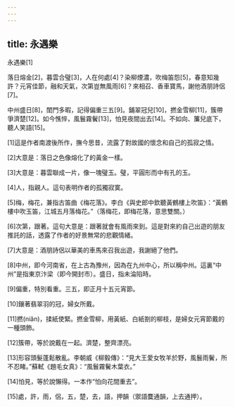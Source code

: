 ```yaml
---
---
---
```

title: 永遇樂
---




永遇樂[1]

落日熔金[2]，暮雲合璧[3]，人在何處[4]？染柳煙濃，吹梅笛怨[5]，春意知幾許？元宵佳節，融和天氣，次第豈無風雨[6]？來相召、香車寶馬，謝他酒朋詩侶[7]。

中州盛日[8]，閨門多暇，記得偏重三五[9]。鋪翠冠兒[10]，撚金雪柳[11]，簇帶爭濟楚[12]。如今憔悴，風鬟霧鬢[13]，怕見夜間出去[14]。不如向、簾兒底下，聽人笑語[15]。

[1]這是作者南渡後所作，撫今思昔，流露了對故國的懷念和自己的孤寂之情。

[2]大意是：落日之色像熔化了的黃金一樣。

[3]大意是：暮雲聯成一片，像一塊璧玉。璧，平圓形而中有孔的玉。

[4]人，指親人。這句表明作者的孤獨寂寞。

[5]梅，梅花，兼指古笛曲《梅花落》。李白《與史郎中欽聽黃鶴樓上吹笛》：“黃鶴樓中吹玉笛，江城五月落梅花。”（落梅花，即梅花落，意思雙關。）

[6]次第，跟著。這句大意是：跟著就會有風雨來到。這是對來約自己出遊的朋友推託的話，透露了作者的好景無常的悲觀情緒。

[7]大意是：酒朋詩侶以華美的車馬來召我出遊，我謝絕了他們。

[8]中州，即今河南省，在上古為豫州，因為在九州中心，所以稱中州。這裏“中州”是指東京汴梁（即今開封市）。盛日，指未淪陷時。

[9]偏重，特別看重。三五，即正月十五元宵節。

[10]鑲著翡翠羽的冠，婦女所戴。

[11]撚(niǎn)，揉紙使緊。撚金雪柳，用黃紙、白紙劄的柳枝，是婦女元宵節戴的一種頭飾。

[12]簇帶，等於說戴在一起。濟楚，整齊漂亮。

[13]形容頭髮蓬鬆散亂。李朝威《柳毅傳》：“見大王愛女牧羊於野，風鬟雨鬢，所不忍睹。”蘇軾《題毛女真》：“風鬟霧鬢木葉衣。”

[14]怕見，等於說懶得。一本作“怕向花間重去”。

[15]處，許，雨，侶，五，楚，去，語，押韻（禦語麌通韻，上去通押）。